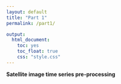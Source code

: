 ```yaml
---
layout: default
title: "Part 1"
permalink: /part1/

output:
  html_document:
    toc: yes
    toc_float: true
    css: "style.css"
---
```


**Satellite image time series pre-processing**
